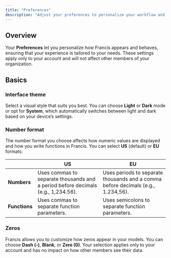 ```yaml
---
title: "Preferences"
description: "Adjust your preferences to personalize your workflow and move faster."
---
```


## Overview

Your **Preferences** let you personalize how Francis appears and behaves, ensuring that your experience is tailored to your needs. These settings apply only to your account and will not affect other members of your organization.

## Basics

### Interface theme

Select a visual style that suits you best. You can choose **Light** or **Dark** mode or opt for **System**, which automatically switches between light and dark based on your device’s settings.

### Number format

The number format you choose affects how numeric values are displayed and how you write functions in Francis. You can select **US** (default) or **EU** formats:

|               | US                                                                               | EU                                                                               |
| ------------- | -------------------------------------------------------------------------------- | -------------------------------------------------------------------------------- |
| **Numbers**   | Uses commas to separate thousands and a period before decimals (e.g., 1,234.56). | Uses periods to separate thousands and a comma before decimals (e.g., 1.234,56). |
| **Functions** | Uses commas to separate function parameters.                                     | Uses semicolons to separate function parameters.                                 |

### Zeros

Francis allows you to customize how zeros appear in your models. You can choose **Dash (-)**, **Blank**, or **Zero (0)**. Your selection applies only to your account and has no impact on how other members see their data.